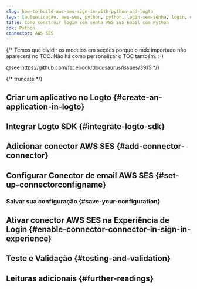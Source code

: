 ```yaml
---
slug: how-to-build-aws-ses-sign-in-with-python-and-logto
tags: [autenticação, aws-ses, python, python, login-sem-senha, login, entrar]
title: Como construir login sem senha AWS SES Email com Python
sdk: Python
connector: AWS SES
---
```


{/*
  Temos que dividir os modelos em seções porque o mdx importado não aparecerá no TOC.
  Não há como personalizar o TOC também. :-)

  @see https://github.com/facebook/docusaurus/issues/3915
*/}



{/* truncate */}

<Intro connector={connector} sdk="Python" link="https://www.python.org" />

## Criar um aplicativo no Logto \{#create-an-application-in-logto}

<CreateApplication type="Aplicativo web tradicional" framework="Flask" />

## Integrar Logto SDK \{#integrate-logto-sdk}

<IntegrateSdk />

## Adicionar conector AWS SES \{#add-connector-connector}

<AddPasswordlessConnector
  connector={connector}
  connectorType="Email"
  passwordlessSignUpIdentifier="Endereço de email"
/>

## Configurar Conector de email AWS SES \{#set-up-connectorconfigname}

<ConnectorGuide />

### Salvar sua configuração \{#save-your-configuration}

<SaveYourConfiguration connector={connector} />

## Ativar conector AWS SES na Experiência de Login \{#enable-connector-connector-in-sign-in-experience}

<EnablePasswordlessConnector
  connectorType="Email"
  passwordlessSignUpIdentifier="Endereço de email"
/>

## Teste e Validação \{#testing-and-validation}

<TestingAndValidation connector={connector} sdk="Python" />

## Leituras adicionais \{#further-readings}

<FurtherReadings />
